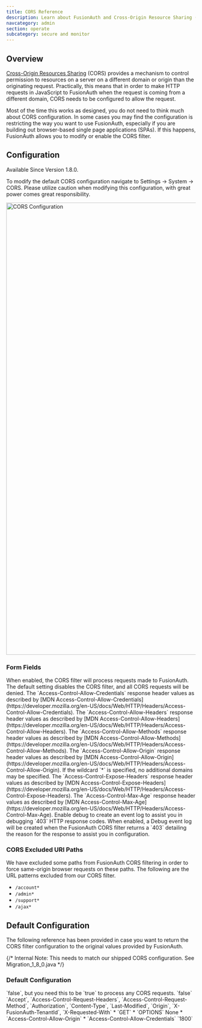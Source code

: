 ```yaml
---
title: CORS Reference
description: Learn about FusionAuth and Cross-Origin Resource Sharing (CORS) configuration.
navcategory: admin
section: operate
subcategory: secure and monitor
---
```


## Overview

[Cross-Origin Resources Sharing](https://developer.mozilla.org/en-US/docs/Web/HTTP/CORS) (CORS) provides a mechanism to control permission
to resources on a server on a different domain or origin than the originating request. Practically, this means that in order to make HTTP requests in JavaScript to FusionAuth when the request
is coming from a different domain, CORS needs to be configured to allow the request.

Most of the time this works as designed, you do not need to think much about CORS configuration. In some cases you may find the configuration is restricting the way you want to use FusionAuth, especially if you are building out browser-based single page applications (SPAs). If this happens, FusionAuth allows you to modify or enable the CORS filter.

## Configuration

<Aside type="version">
Available Since Version 1.8.0.
</Aside>

To modify the default CORS configuration navigate to <Breadcrumb>Settings -> System -> CORS</Breadcrumb>. Please utilize caution when modifying this configuration, with great power comes great responsibility.

<img src="/img/docs/operate/secure-and-monitor/cors-settings.png" alt="CORS Configuration" width="1200" role="shadowed" />

### Form Fields

<APIBlock>
  <APIField name="Enabled">
    When enabled, the CORS filter will process requests made to FusionAuth. The default setting disables the CORS filter, and all CORS requests will be denied.
  </APIField>
  <APIField name="Allow credentials">
    The `Access-Control-Allow-Credentials` response header values as described by [MDN Access-Control-Allow-Credentials](https://developer.mozilla.org/en-US/docs/Web/HTTP/Headers/Access-Control-Allow-Credentials).
  </APIField>
  <APIField name="Allowed headers">
    The `Access-Control-Allow-Headers` response header values as described by [MDN Access-Control-Allow-Headers](https://developer.mozilla.org/en-US/docs/Web/HTTP/Headers/Access-Control-Allow-Headers).
  </APIField>
  <APIField name="Allowed methods">
    The `Access-Control-Allow-Methods` response header values as described by [MDN Access-Control-Allow-Methods](https://developer.mozilla.org/en-US/docs/Web/HTTP/Headers/Access-Control-Allow-Methods).
  </APIField>
  <APIField name="Allowed origins">
    The `Access-Control-Allow-Origin` response header values as described by [MDN Access-Control-Allow-Origin](https://developer.mozilla.org/en-US/docs/Web/HTTP/Headers/Access-Control-Allow-Origin). If the wildcard `*` is specified, no additional domains may be specified.
  </APIField>
  <APIField name="Exposed headers">
    The `Access-Control-Expose-Headers` response header values as described by [MDN Access-Control-Expose-Headers](https://developer.mozilla.org/en-US/docs/Web/HTTP/Headers/Access-Control-Expose-Headers).
  </APIField>
  <APIField name="Preflight max age">
    The `Access-Control-Max-Age` response header values as described by [MDN Access-Control-Max-Age](https://developer.mozilla.org/en-US/docs/Web/HTTP/Headers/Access-Control-Max-Age).
  </APIField>
  <APIField name="Debug enabled" since="1.25.0">
    Enable debug to create an event log to assist you in debugging `403` HTTP response codes. When enabled, a Debug event log will be created when the FusionAuth CORS filter returns a `403` detailing the reason for the response to assist you in configuration.
  </APIField>
</APIBlock>

### CORS Excluded URI Paths
We have excluded some paths from FusionAuth CORS filtering in order to force same-origin browser requests on these paths. The following are the URL patterns excluded from our CORS filter.

* `/account*`
* `/admin*`
* `/support*`
* `/ajax*`

## Default Configuration

The following reference has been provided in case you want to return the CORS filter configuration to the original values provided by FusionAuth.

{/* Internal Note: This needs to match our shipped CORS configuration. See Migration_1_8_0.java */}

### Default Configuration

<APIBlock>
  <APIField name="Enabled">
    `false`, but you need this to be `true` to process any CORS requests.
  </APIField>
  <APIField name="Allow credentials">
    `false`
  </APIField>
  <APIField name="Allowed headers">
    `Accept`, `Access-Control-Request-Headers`, `Access-Control-Request-Method`, `Authorization`, `Content-Type`, `Last-Modified`, `Origin`, `X-FusionAuth-TenantId`, `X-Requested-With`
  </APIField>
  <APIField name="Allowed methods">
    * `GET`
    * `OPTIONS`
  </APIField>
  <APIField name="Allowed origins">
    None
  </APIField>
  <APIField name="Exposed headers">
    * `Access-Control-Allow-Origin`
    * `Access-Control-Allow-Credentials`
  </APIField>
  <APIField name="Preflight max age">
    `1800`
  </APIField>
</APIBlock>
